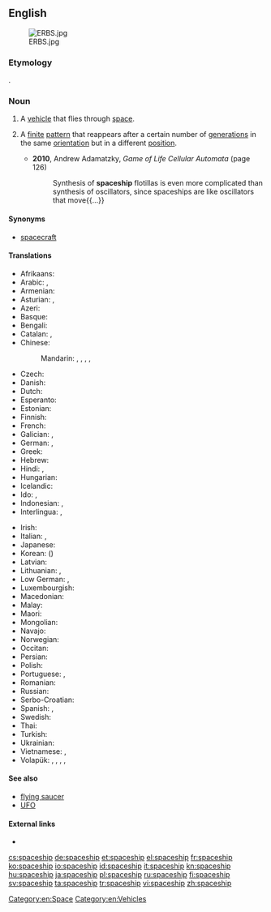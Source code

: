 ==English==
[[File:ERBS.jpg|thumb]]

===Etymology===
{{compound|space science|ship}}.

===Noun===
{{en-noun}}

# A [[vehicle]] that flies through [[space]].
# {{context|cellular automata|lang=en}} A [[finite]] [[pattern]] that reappears after a certain number of [[generation]]s in the same [[orientation]] but in a different [[position]].
#* '''2010''', Andrew Adamatzky, ''Game of Life Cellular Automata'' (page 126)
#*: Synthesis of '''spaceship''' flotillas is even more complicated than synthesis of oscillators, since spaceships are like oscillators that move{{...}}

====Synonyms====
* [[spacecraft]]

====Translations====
{{trans-top|vehicle that flies through space}}
* Afrikaans: {{t-|af|ruimteskip}}
* Arabic: {{t-|ar|سفينة فضائية|f|tr=safiina faDaa'íyya}}, {{t-|ar|مركبة فضائية|f|tr=márkaba faDaa'íyya}}
* Armenian: {{t-|hy|տիեզերանավ|tr=tiezeranav}}
* Asturian: {{t-|ast|nave espacial|f}}, {{t-|ast|astronave|f}}
* Azeri: {{t-|az|kosmik gəmi}}
* Basque: {{t-|eu|espazio-ontzi}}
* Bengali: {{t-|bn|মহাকাশযান|sc=Beng}}
* Catalan: {{t-|ca|nau espacial|f}}, {{t-|ca|astronau|f}}
* Chinese:
*: Mandarin: {{t|cmn|太空船|tr=tàikōngchuán|sc=Hani}}, {{t|cmn|飛船|sc=Hani}}, {{t|cmn|飞船|tr=fēichuán|sc=Hani}}, {{t|cmn|宇宙飛船|sc=Hani}}, {{t|cmn|宇宙飞船|tr=yǔzhòu fēichuán|sc=Hani}}
* Czech: {{t-|cs|kosmická loď|f}}
* Danish: {{t-|da|rumskib|n}}
* Dutch: {{t+|nl|ruimteschip|n}}
* Esperanto: {{t-|eo|kosmoŝipo}}
* Estonian: {{t-|et|kosmoselaev}}
* Finnish: {{t+|fi|avaruusalus}}
* French: {{t+|fr|vaisseau spatial|m}}
* Galician: {{t-|gl|nave espacial|f}}, {{t-|gl|astronave|f}}
* German: {{t+|de|Raumschiff|n}}, {{t-|de|Raumfahrzeug|n}}
* Greek: {{t+|el|διαστημόπλοιο|n|tr=diastimóploio}}
* Hebrew: {{t-|he|ספינת-חלל}}
* Hindi: {{t-|hi|अंतरिक्ष यान|tr=antarikṣ yān}}, {{t-|hi|अंतरिक्ष-जहाज़|tr=antarikṣ-jahāz}}
* Hungarian: {{t+|hu|űrhajó}}
* Icelandic: {{t+|is|geimskip|n}}
* Ido: {{t+|io|spaconavo}}, {{t-|io|spaco-navo}}
* Indonesian: {{t|id|pesawat luar angkasa}}, {{t|id|pesawat ruang angkasa}}
* Interlingua: {{t-|ia|astronave}}, {{t-|ia|nave spatial}}
{{trans-mid}}
* Irish: {{t-|ga|spásárthach}}
* Italian: {{t-|it|astronave|f}}, {{t-|it|nave spaziale|f}}
* Japanese: {{t+|ja|宇宙船|tr=うちゅうせん, uchūsen}}
* Korean: {{t-|ko|우주선|tr=ujuseon|sc=Hang}} ({{t+|ko|宇宙船|sc=Hani}})
* Latvian: {{t-|lv|kosmosa kuģis}}
* Lithuanian: {{t+|lt|kosminis laivas|m}}, {{t-|lt|erdvėlaivis|m}}
* Low German: {{t-|nds|Ruumschipp|n}}, {{t-|nds|Ruumfohrtüüg|n}}
* Luxembourgish: {{t-|lb|Raumschëff}}
* Macedonian: {{t-|mk|вселенски брод}}
* Malay: {{t-|ms|kapal angkasa lepas}}
* Maori: {{t-|mi|waka ātea}}
* Mongolian: {{t-|mn|сансрын хөлөг|sc=Cyrl}}
* Navajo: {{tø|nv|yá biyiʼgóó náádadiilwoʼígíí}}
* Norwegian: {{t-|no|romskip|n}}
* Occitan: {{t-|oc|astronau}}
* Persian: {{t-|fa|کشتی فضایی|tr=kashti-e-fazaee}}
* Polish: {{t-|pl|statek kosmiczny}}
* Portuguese: {{t+|pt|espaçonave|f}}, {{t-|pt|nave espacial|f}}
* Romanian: {{t-|ro|navă cosmică}}
* Russian: {{t+|ru|космический корабль|m|tr=kosmíčeskij korábl’}}
* Serbo-Croatian: {{t-|sh|svemirski brod}}
* Spanish: {{t-|es|nave espacial|f}}, {{t+|es|astronave|f}}
* Swedish: {{t+|sv|rymdskepp|n}}
* Thai: {{t-|th|ยานอวกาศ|tr=yaan àwágàat}}
* Turkish: {{t+|tr|uzay gemisi}}
* Ukrainian: {{t-|uk|космічний корабель|m|tr=kosmičnyï korabel’}}
* Vietnamese: {{t-|vi|như spacecraft}}, {{t-|vi|phi thuyền}}
* Volapük: {{t-|vo|stelanaf}}, {{t-|vo|levalanaf}}, {{t-|vo|lespadanaf}}, {{t-|vo|kosmonaf}}, {{t+|vo|sinaf}}
{{trans-bottom}}

====See also====
* [[flying saucer]]
* [[UFO]]

====External links====
* {{pedia}}

[[Category:en:Space]]
[[Category:en:Vehicles]]

[[cs:spaceship]]
[[de:spaceship]]
[[et:spaceship]]
[[el:spaceship]]
[[fr:spaceship]]
[[ko:spaceship]]
[[io:spaceship]]
[[id:spaceship]]
[[it:spaceship]]
[[kn:spaceship]]
[[hu:spaceship]]
[[ja:spaceship]]
[[pl:spaceship]]
[[ru:spaceship]]
[[fi:spaceship]]
[[sv:spaceship]]
[[ta:spaceship]]
[[tr:spaceship]]
[[vi:spaceship]]
[[zh:spaceship]]